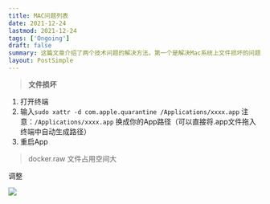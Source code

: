 ```yaml
---
title: MAC问题列表
date: 2021-12-24
lastmod: 2021-12-24
tags: ['Ongoing']
draft: false
summary: 这篇文章介绍了两个技术问题的解决方法。第一个是解决Mac系统上文件损坏的问题，通过在终端中输入特定命令来移除应用程序的隔离属性。第二个是关于Docker中docker.raw文件占用空间过大的问题，文章提供了一张图片展示如何调整相关设置。
layout: PostSimple
---
```


> **文件损坏**

1. 打开终端
2. 输入`sudo xattr -d com.apple.quarantine /Applications/xxxx.app`
   注意：`/Applications/xxxx.app` 换成你的App路径（可以直接将.app文件拖入终端中自动生成路径）
3. 重启App

> docker.raw 文件占用空间大

调整

![](https://www.tzer.top/usr/uploads/2021/12/2579344251.png)
